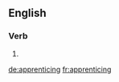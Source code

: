 
==English==

===Verb===
{{head|en}}

# {{present participle of|apprentice|lang=en}}

[[de:apprenticing]]
[[fr:apprenticing]]